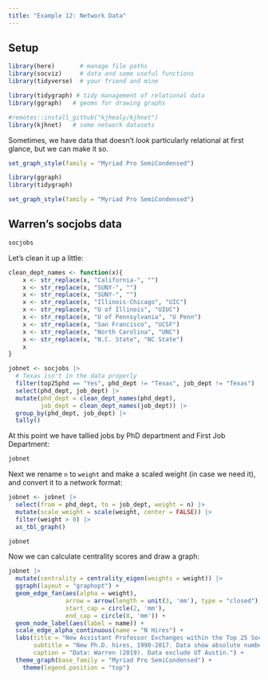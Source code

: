 ```yaml
---
title: "Example 12: Network Data"
---
```



## Setup

```r

library(here)       # manage file paths
library(socviz)     # data and some useful functions
library(tidyverse)  # your friend and mine

library(tidygraph) # tidy management of relational data
library(ggraph)   # geoms for drawing graphs

#remotes::install_github("kjhealy/kjhnet")
library(kjhnet)   # some network datasets
```


Sometimes, we have data that doesn't _look_ particularly relational at first glance, but we can make it so. 

```r
set_graph_style(family = "Myriad Pro SemiCondensed")

library(ggraph)
library(tidygraph)

set_graph_style(family = "Myriad Pro SemiCondensed")
```


## Warren's socjobs data

```r
socjobs
```

Let's clean it up a little:

```r
clean_dept_names <- function(x){
    x <- str_replace(x, "California-", "")
    x <- str_replace(x, "SUNY-", "")
    x <- str_replace(x, "SUNY-", "")
    x <- str_replace(x, "Illinois-Chicago", "UIC")
    x <- str_replace(x, "U of Illinois", "UIUC")
    x <- str_replace(x, "U of Pennsylvania", "U Penn")
    x <- str_replace(x, "San Francisco", "UCSF")
    x <- str_replace(x, "North Carolina", "UNC")
    x <- str_replace(x, "N.C. State", "NC State")
    x
}

jobnet <- socjobs |> 
  # Texas isn't in the data properly
  filter(top25phd == "Yes", phd_dept != "Texas", job_dept != "Texas") |>
  select(phd_dept, job_dept) |>
  mutate(phd_dept = clean_dept_names(phd_dept),
         job_dept = clean_dept_names(job_dept)) |>
  group_by(phd_dept, job_dept) |>
  tally() 
```

At this point we have tallied jobs by PhD department and First Job Department:

```r
jobnet
```


Next we rename `n` to `weight` and make a scaled weight (in case we need it), and convert it to a network format:

```r

jobnet <- jobnet |> 
  select(from = phd_dept, to = job_dept, weight = n) |>
  mutate(scale_weight = scale(weight, center = FALSE)) |> 
  filter(weight > 0) |> 
  as_tbl_graph() 

jobnet

```

Now we can calculate centrality scores and draw a graph:

```r
jobnet |> 
  mutate(centrality = centrality_eigen(weights = weight)) |>
  ggraph(layout = "graphopt") + 
  geom_edge_fan(aes(alpha = weight),
                arrow = arrow(length = unit(3, 'mm'), type = "closed"), 
                start_cap = circle(2, 'mm'),
                end_cap = circle(8, 'mm')) + 
  geom_node_label(aes(label = name)) + 
  scale_edge_alpha_continuous(name = "N Hires") + 
  labs(title = "New Assistant Professor Exchanges within the Top 25 Sociology Departments", 
       subtitle = "New Ph.D. hires, 1990-2017. Data show absolute number of within-network hires only.\nHires to and from outside the Top 25 are not shown. No adjustments are made for departmental or cohort sizes.", 
       caption = "Data: Warren (2019). Data exclude UT Austin.") + 
  theme_graph(base_family = "Myriad Pro SemiCondensed") + 
    theme(legend.position = "top") 
```
